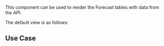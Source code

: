 
<Meta name="Forecast Documentation" />

<Title>Forecast Docs</Title>

This component can be used to render the Forecast tables with data from the API.

The default view is as follows:

<Canvas of={ForecastTableStories.Default} />

## Use Case
